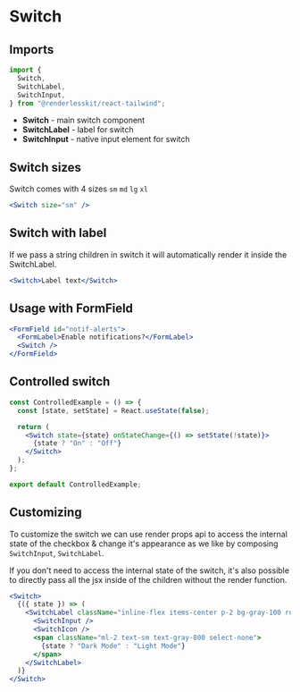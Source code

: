 
# Switch

<ComponentLinks github="switch" theme="switch" story="forms-switch" />

## Imports

```js
import {
  Switch,
  SwitchLabel,
  SwitchInput,
} from "@renderlesskit/react-tailwind";
```

- **Switch** - main switch component
- **SwitchLabel** - label for switch
- **SwitchInput** - native input element for switch

## Switch sizes

Switch comes with 4 sizes `sm` `md` `lg` `xl`

```jsx live
<Switch size="sm" />
```

## Switch with label

If we pass a string children in switch it will automatically render it inside
the SwitchLabel.

```jsx live
<Switch>Label text</Switch>
```

## Usage with FormField

```jsx live
<FormField id="notif-alerts">
  <FormLabel>Enable notifications?</FormLabel>
  <Switch />
</FormField>
```

## Controlled switch

```jsx noInline live
const ControlledExample = () => {
  const [state, setState] = React.useState(false);

  return (
    <Switch state={state} onStateChange={() => setState(!state)}>
      {state ? "On" : "Off"}
    </Switch>
  );
};

export default ControlledExample;
```

## Customizing

To customize the switch we can use render props api to access the internal state
of the checkbox & change it's appearance as we like by composing `SwitchInput`,
`SwitchLabel`.

If you don't need to access the internal state of the switch, it's also possible
to directly pass all the jsx inside of the children without the render function.

```jsx live
<Switch>
  {({ state }) => (
    <SwitchLabel className="inline-flex items-center p-2 bg-gray-100 rounded-lg">
      <SwitchInput />
      <SwitchIcon />
      <span className="ml-2 text-sm text-gray-800 select-none">
        {state ? "Dark Mode" : "Light Mode"}
      </span>
    </SwitchLabel>
  )}
</Switch>
```
